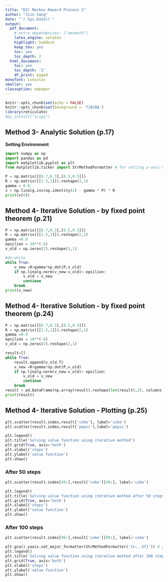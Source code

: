 ```yaml
---
title: "D2) Markov Reward Process 2"
author: "Jiin Sang"
date: "`r Sys.Date()`"
output:
  pdf_document:
    # extra_dependencies: ["amsmath"]
    latex_engine: xelatex
    highlight: haddock
    keep_tex: yes
    toc: yes
    toc_depth: 2
  html_document:
    toc: yes
    toc_depth: '2'
    df_print: paged
monofont: Consolas
smaller: yes
classoption: a4paper
---
```



```r
knitr::opts_chunk$set(echo = FALSE)
knitr::opts_chunk$set(background = '718CBA')
library(reticulate)
#py_install("scipy")
```

\newpage
## Method 3- Analytic Solution (p.17)

**Setting Environment**
```python
import numpy as np
import pandas as pd
import matplotlib.pyplot as plt
from matplotlib.ticker import StrMethodFormatter # for setting y-axis decimal points
```

```python
P = np.matrix([[0.7,0.3],[0.5,0.5]])
R = np.matrix([[1.5,1]]).reshape(2,1)
gamma = 0.9
v = np.linalg.inv(np.identity(2) - gamma * P) * R
print(v[0])
```

\newpage
## Method 4- Iterative Solution - by fixed point theorem (p.21)

```python
P = np.matrix([[0.7,0.3],[0.5,0.5]])
R = np.matrix([[1.5,1]]).reshape(2,1)
gamma =0.9
epsilion = 10**(-8)
v_old = np.zeros(2).reshape(2,1)

#do-while
while True: 
    v_new =R+gamma*np.dot(P,v_old)
    if np.linalg.norm(v_new-v_old)> epsilion: 
        v_old = v_new
        continue 
    break
print(v_new)
```


\newpage
## Method 4- Iterative Solution - by fixed point theorem (p.24)
```python
P = np.matrix([[0.7,0.3],[0.5,0.5]])
R = np.matrix([[1.5,1]]).reshape(2,1)
gamma =0.9
epsilion = 10**(-8)
v_old = np.zeros(2).reshape(2,1)

result=[]
while True: 
    result.append(v_old.T)
    v_new =R+gamma*np.dot(P,v_old)
    if np.linalg.norm(v_new-v_old)> epsilion: 
        v_old = v_new
        continue 
    break
result = pd.DataFrame(np.array(result).reshape(len(result),2), columns = ['coke', 'pepsi'])
print(result)
```
\newpage
## Method 4- Iterative Solution - Plotting (p.25)

```python
plt.scatter(result.index,result['coke'], label='coke')
plt.scatter(result.index,result['pepsi'],label='pepsi')

plt.legend()
plt.title('Solving value function using iterative method')
plt.grid(True, axis='both')
plt.xlabel('steps')
plt.ylabel('value function')
plt.show()
```

### After 50 steps
```python
plt.scatter(result.index[49:],result['coke'][49:], label='coke')

plt.legend()
plt.title('Solving value function using iterative method after 50 steps')
plt.grid(True, axis='both')
plt.xlabel('steps')
plt.ylabel('value function')
plt.show()
```
### After 100 steps
```python
plt.scatter(result.index[99:],result['coke'][99:], label='coke')

plt.gca().yaxis.set_major_formatter(StrMethodFormatter('{x:,.5f}')) # y axis decimal places
plt.legend()
plt.title('Solving value function using iterative method after 100 steps')
plt.grid(True, axis='both')
plt.xlabel('steps')
plt.ylabel('value function')
plt.show()
```

